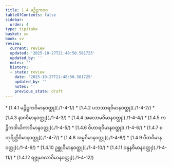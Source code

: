 ```yaml
---
title: 1.4 မဉ္ဇိဋ္ဌကဝဂ္ဂ
tableOfContents: false
sidebar:
  order: 4
type: tipitaka
basket: su
book: vv
review:
  current: review
  updated: '2025-10-27T21:48:50.581725'
  updated_by: ''
  notes: ''
  history:
  - state: review
    date: '2025-10-27T21:48:50.581725'
    updated_by: ''
    notes: ''
    previous_state: draft
---
```



<ReviewStatus review={frontmatter.review} showDetails={true} />

<HypothesisAnnotation frontmatter={frontmatter} />

<DynamicBreadcrumb />



<TableOfContents book="vv" section="1.4">
* [1.4.1 မဉ္ဇိဋ္ဌကဝိမာနဝတ္ထု](./1-4-1/)
* [1.4.2 ပဘဿရဝိမာနဝတ္ထု](./1-4-2/)
* [1.4.3 နာဂဝိမာနဝတ္ထု](./1-4-3/)
* [1.4.4 အလောမဝိမာနဝတ္ထု](./1-4-4/)
* [1.4.5 ကဉ္ဇိကဒါယိကာဝိမာနဝတ္ထု](./1-4-5/)
* [1.4.6 ဝိဟာရဝိမာနဝတ္ထု](./1-4-6/)
* [1.4.7 စတုရိတ္ထိဝိမာနဝတ္ထု](./1-4-7/)
* [1.4.8 အမ္ဗဝိမာနဝတ္ထု](./1-4-8/)
* [1.4.9 ပီတဝိမာနဝတ္ထု](./1-4-9/)
* [1.4.10 ဥစ္ဆုဝိမာနဝတ္ထု](./1-4-10/)
* [1.4.11 ဝန္ဒနဝိမာနဝတ္ထု](./1-4-11/)
* [1.4.12 ရဇ္ဇုမာလာဝိမာနဝတ္ထု](./1-4-12/)
</TableOfContents>